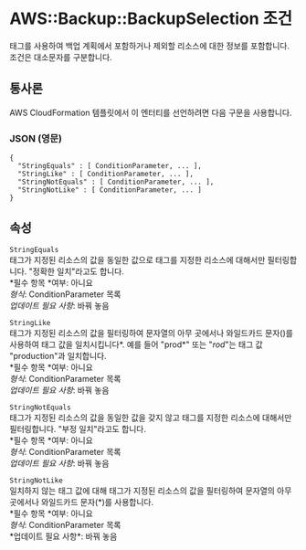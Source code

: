 # AWS::Backup::BackupSelection 조건

태그를 사용하여 백업 계획에서 포함하거나 제외할 리소스에 대한 정보를 포함합니다. 조건은 대소문자를 구분합니다.

## 통사론

AWS CloudFormation 템플릿에서 이 엔터티를 선언하려면 다음 구문을 사용합니다.

### JSON (영문)

```
{
  "StringEquals" : [ ConditionParameter, ... ],
  "StringLike" : [ ConditionParameter, ... ],
  "StringNotEquals" : [ ConditionParameter, ... ],
  "StringNotLike" : [ ConditionParameter, ... ]
}
```

## 속성

`StringEquals`  
태그가 지정된 리소스의 값을 동일한 값으로 태그를 지정한 리소스에 대해서만 필터링합니다. "정확한 일치"라고도 합니다.  
*필수 항목 *여부: 아니요  
_형식_: ConditionParameter 목록  
_업데이트 필요 사항_: 바꿔 놓음

`StringLike`  
태그가 지정된 리소스의 값을 필터링하여 문자열의 아무 곳에서나 와일드카드 문자()를 사용하여 태그 값을 일치시킵니다*. 예를 들어 "prod*" 또는 "_rod_"는 태그 값 "production"과 일치합니다.  
*필수 항목 *여부: 아니요  
_형식_: ConditionParameter 목록  
_업데이트 필요 사항_: 바꿔 놓음

`StringNotEquals`  
태그가 지정된 리소스의 값을 동일한 값을 갖지 않고 태그를 지정한 리소스에 대해서만 필터링합니다. "부정 일치"라고도 합니다.  
*필수 항목 *여부: 아니요  
_형식_: ConditionParameter 목록  
_업데이트 필요 사항_: 바꿔 놓음

`StringNotLike`  
일치하지 않는 태그 값에 대해 태그가 지정된 리소스의 값을 필터링하여 문자열의 아무 곳에서나 와일드카드 문자(*)를 사용합니다.  
*필수 항목 *여부: 아니요  
*형식*: ConditionParameter 목록  
*업데이트 필요 사항\*: 바꿔 놓음
